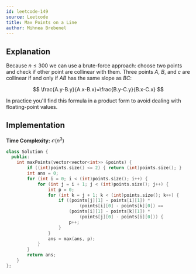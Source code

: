 ```yaml
---
id: leetcode-149
source: Leetcode
title: Max Points on a Line
author: Mihnea Brebenel
---
```


## Explanation

Because $n \le 300$ we can use a brute-force approach: choose two points and check if other point are collinear with them.
Three points $A$, $B$, and $c$ are collinear if and only if $AB$ has the same slope as $BC$:

$$
\frac{A.y-B.y}{A.x-B.x}=\frac{B.y-C.y}{B.x-C.x}
$$

In practice you'll find this formula in a product form to avoid dealing with floating-point values.

## Implementation

**Time Complexity:** $\mathcal{O}(n^3)$

<LanguageSection>
<CPPSection>

```cpp
class Solution {
  public:
	int maxPoints(vector<vector<int>> &points) {
		if ((int)points.size() <= 2) { return (int)points.size(); }
		int ans = 0;
		for (int i = 0; i < (int)points.size(); i++) {
			for (int j = i + 1; j < (int)points.size(); j++) {
				int p = 0;
				for (int k = j + 1; k < (int)points.size(); k++) {
					if ((points[j][1] - points[i][1]) *
					        (points[i][0] - points[k][0]) ==
					    (points[i][1] - points[k][1]) *
					        (points[j][0] - points[i][0])) {
						p++;
					}
				}
				ans = max(ans, p);
			}
		}
		return ans;
	}
};
```

</CPPSection>
</LanguageSection>
